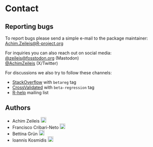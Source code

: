 # Contact

## Reporting bugs

To report bugs please send a simple e-mail to the package maintainer:  
<Achim.Zeileis@R-project.org>

For inquiries you can also reach out on social media:  
[@zeileis@fosstodon.org](https://fosstodon.org/@zeileis) (Mastodon)  
[@AchimZeileis](https://x.com/AchimZeileis) (X/Twitter)

For discussions we also try to follow these channels:

* [StackOverflow](https://StackOverflow.com/questions/tagged/betareg) with `betareg` tag
* [CrossValidated](https://stats.StackExchange.com/questions/tagged/beta-regression) with `beta-regression` tag
* [R-help](https://stat.ethz.ch/mailman/listinfo/R-help) mailing list


## Authors

* Achim Zeileis
  [![ORCID](orcid.svg){width=18px}](https://orcid.org/0000-0003-0918-3766)
  [<i class="bi bi-globe" role="img" aria-label="Personal web page"></i>](https://www.zeileis.org/)
* Francisco Cribari-Neto
  [![ORCID](orcid.svg){width=18px}](https://orcid.org/0000-0002-5909-6698)
  [<i class="bi bi-globe" role="img" aria-label="Personal web page"></i>](https://www.de.ufpe.br/~cribari/)
* Bettina Grün
  [![ORCID](orcid.svg){width=18px}](https://orcid.org/0000-0001-7265-4773)
  [<i class="bi bi-globe" role="img" aria-label="Personal web page"></i>](https://statmath.wu.ac.at/~gruen/)
* Ioannis Kosmidis
  [![ORCID](orcid.svg){width=18px}](https://orcid.org/0000-0003-1556-0302)
  [<i class="bi bi-globe" role="img" aria-label="Personal web page"></i>](https://ikosmidis.com/)

